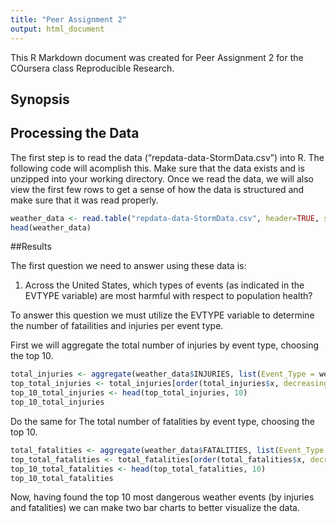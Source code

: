 ```yaml
---
title: "Peer Assignment 2"
output: html_document
---
```


This R Markdown document was created for Peer Assignment 2 for the COursera class Reproducible Research.


## Synopsis



## Processing the Data

The first step is to read the data ("repdata-data-StormData.csv") into R. The following code will acomplish this. Make sure that the data exists and is unzipped into your working directory. Once we read the data, we will also view the first few rows to get a sense of how the data is structured and make sure that it was read properly.

```r
weather_data <- read.table("repdata-data-StormData.csv", header=TRUE, sep=",")
head(weather_data)
```

##Results

The first question we need to answer using these data is:

1. Across the United States, which types of events (as indicated in the EVTYPE variable) are most harmful with respect to population health?

To answer this question we must utilize the EVTYPE variable to determine the number of fatailities and injuries per event type.

First we will aggregate the total number of injuries by event type, choosing the top 10.

```r
total_injuries <- aggregate(weather_data$INJURIES, list(Event_Type = weather_data$EVTYPE), sum)
top_total_injuries <- total_injuries[order(total_injuries$x, decreasing=TRUE), ]
top_10_total_injuries <- head(top_total_injuries, 10)
top_10_total_injuries
```

Do the same for The total number of fatalities by event type, choosing the top 10. 

```r
total_fatalities <- aggregate(weather_data$FATALITIES, list(Event_Type = weather_data$EVTYPE), sum)
top_total_fatalities <- total_fatalities[order(total_fatalities$x, decreasing=TRUE), ]
top_10_total_fatalities <- head(top_total_fatalities, 10)
top_10_total_fatalities
```

Now, having found the top 10 most dangerous weather events (by injuries and fatalities) we can make two bar charts to better visualize the data.

```r

```